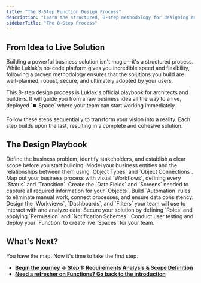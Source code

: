 ```yaml
---
title: "The 8-Step Function Design Process"
description: "Learn the structured, 8-step methodology for designing and deploying powerful, no-code solutions with Luklak Functions."
sidebarTitle: "The 8-Step Process"
---
```


## From Idea to Live Solution

Building a powerful business solution isn't magic—it's a structured process. While Luklak's no-code platform gives you incredible speed and flexibility, following a proven methodology ensures that the solutions you build are well-planned, robust, secure, and ultimately adopted by your users.

<Info>
  This 8-step design process is Luklak's official playbook for architects and builders. It will guide you from a raw business idea all the way to a live, deployed `⏹️ Space` where your team can start working immediately.
</Info>

Follow these steps sequentially to transform your vision into a reality. Each step builds upon the last, resulting in a complete and cohesive solution.

## The Design Playbook

<CardGroup cols={2}>
  <Card title="Step 1: Requirements Analysis" icon="clipboard-question" iconType="duotone" href="/platform/function-design/design-process/01-analysis-scope">
    Define the business problem, identify stakeholders, and establish a clear scope before you start building.
  </Card>
  <Card title="Step 2: Define Objects" icon="cube" iconType="duotone" href="/platform/function-design/design-process/02-define-objects">
    Model your business entities and the relationships between them using `Object Types` and `Object Connections`.
  </Card>
  <Card title="Step 3: Design Workflows" icon="arrow-progress" iconType="duotone" href="/platform/function-design/design-process/03-design-workflows">
    Map out your business process with visual `Workflows`, defining every `Status` and `Transition`.
  </Card>
  <Card title="Step 4: Configure Data" icon="pen-field" iconType="duotone" href="/platform/function-design/design-process/04-configure-fields">
    Create the `Data Fields` and `Screens` needed to capture all required information for your `Objects`.
  </Card>
  <Card title="Step 5: Setup Automation" icon="robot" iconType="duotone" href="/platform/function-design/design-process/05-setup-automation">
    Build `Automation` rules to eliminate manual work, connect processes, and ensure data consistency.
  </Card>
  <Card title="Step 6: Create Interfaces" icon="table-columns" iconType="duotone" href="/platform/function-design/design-process/06-create-workviews">
    Design the `Workviews`, `Dashboards`, and `Filters` your team will use to interact with and analyze data.
  </Card>
  <Card title="Step 7: Set Permissions & Notifications" icon="user-shield" iconType="duotone" href="/platform/function-design/design-process/07-set-permissions">
    Secure your solution by defining `Roles` and applying `Permission` and `Notification Schemes`.
  </Card>
  <Card title="Step 8: Test & Deploy" icon="rocket-launch" iconType="duotone" href="/platform/function-design/design-process/08-test-deploy">
    Conduct user testing and deploy your `Function` to create live `Spaces` for your team.
  </Card>
</CardGroup>

## What's Next?

You have the map. Now it's time to take the first step.

- [**Begin the journey → Step 1: Requirements Analysis & Scope Definition**](/platform/function-design/design-process/01-analysis-scope)
- [**Need a refresher on Functions? Go back to the introduction**](/platform/function-design/)